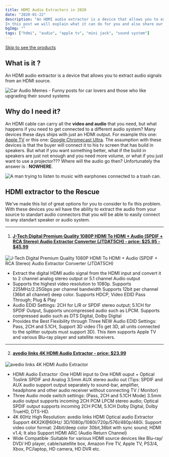 ```yaml
---
title: HDMI Audio Extractors in 2020
date: "2020-01-22"
description: "An HDMI audio extractor is a device that allows you to extract audio signals from an HDMI source.
In this post we will explain what it can do for you and also share our recommendations"
bgImg: ""
tags: ["hdmi", "audio", "apple tv", "mini jack", "sound system"]
---
```


[Skip to see the products](#hdmi-extractor-to-the-rescue)

## What is it ?

An HDMI audio extractor is a device that allows you to extract audio signals from an HDMI source.

<Image
  alt="Car Audio Memes - Funny posts for car lovers and those who like upgrading their sound systems"
  fileName="Car-Audio-Memes-Funny-posts-for-car-lovers-and-those-who-like-upgrading-their-sound-systems"
/>

## Why do I need it?

An HDMI cable can carry all the <strong>video and audio</strong> that you need, but what happens if you need to get connected to a different audio system?
Many devices these days ships with just an HDMI output. For example this one: <a target="blank" href="https://www.amazon.com/Apple-TV-32GB-4th-generation/dp/B075NFX24M">Apple TV</a> or this one: <a target="blank" href="https://www.amazon.com/Google-GA3A00403A14-Chromecast-Ultra/dp/B0157OY5EA/ref=sr_1_4?crid=RAY82VUKAWHT&keywords=cromecast+tv&qid=1579872011&sprefix=cromecast%2Caps%2C216&sr=8-4">Google Chromecast Ultra</a>.
The assumption with these devices is that the buyer will connect it to his tv screen that has build in speakers.
But what if you want something better, what if the build in speakers are just not enough and you need more volume, or what if you just want to use a projector???
Where will the audio go then? Unfortunately the answer is : <strong>NOWHERE</strong>.

<Image
  alt="A man trying to listen to music with earphones connected to a trash can."
  fileName="a-man-listening-to-a-garbage-can"
/>

## HDMI extractor to the Rescue

We've made this list of great options for you to consider to fix this problem.
With these devices you wil have the ability to extract the audio from your source to standart audio connectors that you will be able to easily connect to any standart speaker or audio system.

---

1. #### <a target="blank" href="https://www.amazon.com/J-Tech-Digital-Extractor-Converter-JTDAT5CH/dp/B00BIQER0E/ref=sr_1_17_sspa?crid=2EQYUBO7BBKGL&keywords=hdmi+audio+extractor&qid=1579875015&sprefix=hdmi+audio%2Caps%2C230&sr=8-17-spons&psc=1&spLa=ZW5jcnlwdGVkUXVhbGlmaWVyPUFFUjZHMDVOU0JGV0wmZW5jcnlwdGVkSWQ9QTAxNDI2NzkxTkMxUzhPQjFNTUg3JmVuY3J5cHRlZEFkSWQ9QTAxNzkwMzMxSVhKODZPQUlZVzdYJndpZGdldE5hbWU9c3BfYnRmJmFjdGlvbj1jbGlja1JlZGlyZWN0JmRvTm90TG9nQ2xpY2s9dHJ1ZQ==">J-Tech Digital Premium Quality 1080P HDMI To HDMI + Audio (SPDIF + RCA Stereo) Audio Extractor Converter (JTDAT5CH) - price: \$25.95 - \$45.99</a>

<Image
  alt="J-Tech Digital Premium Quality 1080P HDMI To HDMI + Audio (SPDIF + RCA Stereo) Audio Extractor Converter (JTDAT5CH)"
  fileName="j-tech"
/>

- Extract the digital HDMI audio signal from the HDMI input and convert it to 2 channel analog stereo output or 5.1 channel Audio output
- Supports the highest video resolution to 1080p. Supports 225MHz/2.25Gbps per channel bandwidth
  Supports 12bit per channel (36bit all channel) deep color. Supports HDCP, Video EDID Pass Through; Plug & Play
- Audio EDID Settings: 2CH for L/R or SPDIF stereo output; 5.1CH for SPDIF Output, Supports uncompressed audio such as LPCM. Supports compressed audio such as DTS Digital, Dolby Digital
- Provides the Best Flexibility through Three NEW Audio EDID Settings: Pass, 2CH and 5.1CH, Support 3D video (To get 3D, all units connected to the splitter outputs must support 3D). This item supports Apple TV and various Blu-ray player and satellite receivers.

---

2. #### <a target="blank" href="https://www.amazon.com/avedio-links-Extractor-Splitter-Converter/dp/B07H94D77V/ref=sr_1_5?crid=2EQYUBO7BBKGL&keywords=hdmi+audio+extractor&qid=1579873381&sprefix=hdmi+audio%2Caps%2C230&sr=8-5">avedio links 4K HDMI Audio Extractor - price: \$23.99</a>

<Image
  alt="avedio links 4K HDMI Audio Extractor"
  fileName="avedio-links-4K-HDMI-Audio-Extractor"
/>

- HDMI Audio Extractor :One HDMI input to One HDMI ouput + Optical Toslink SPDIF and Analog 3.5mm AUX stereo audio out (Tips: SPDIF and AUX audio support output separately to sound-bar, amplifier, headphone and other audio receiver without connecting TV / Monitor)
- Three Audio mode switch settings: (Pass, 2CH and 5.1CH Mode) 3.5mm audio output supports incoming 2CH PCM LPCM stereo audio; Optical SPDIF output supports incoming 2CH PCM, 5.1CH Dolby Digital, Dolby TrueHD, DTS-HD.
- 4K 60Hz High Resolution: avedio links HDMI Optical audio Extractor Support 4KX2K@60Hz/ 3D/1080p/1080i/720p/576i/480p/480i. Support video color format: 24bit/deep color 30bit,36bit with sync sound; HDMI v1.4; It also Support HDMI ARC (Audio Return Channel)
- Wide Compatible :Suitable for various HDMI source devices like Blu-ray/ DVD/ HD player, cable/satellite box, Amazon Fire TV, Apple TV, PS3/4, Xbox, PC/laptop, HD camera, HD DVR etc.
